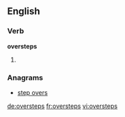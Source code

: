 ==English==

===Verb===
'''oversteps'''

# {{third-person singular of|overstep}}

===Anagrams===
* [[step overs#English|step overs]]

[[de:oversteps]]
[[fr:oversteps]]
[[vi:oversteps]]